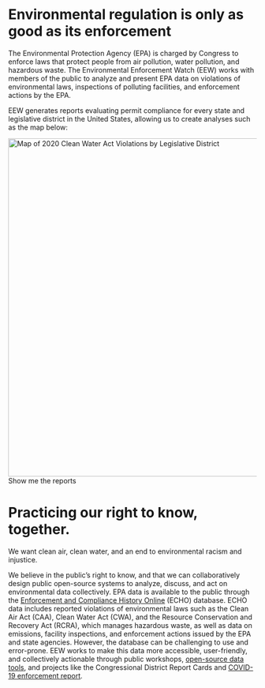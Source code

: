 
<Layout pageTitle="Home" activeHeaderLink="Home">

# Environmental regulation is only as good as its enforcement

The Environmental Protection Agency (EPA) is charged by Congress to enforce laws that protect people from air pollution, water pollution, and hazardous waste. The Environmental Enforcement Watch (EEW) works <Link to="/learn/events">with members of the public</Link> to analyze and present EPA data on violations of environmental laws, inspections of polluting facilities, and enforcement actions by the EPA.

EEW generates reports evaluating permit compliance for every state and legislative district in the United States, allowing us to create analyses such as the map below:

<Link to="/data/congress"><img src={Map} alt='Map of 2020 Clean Water Act Violations by Legislative District' height="685" width="970"/></Link>

<Link to='/data/congress' className='button' rel='noreferrer noopener'>Show me the reports</Link>

# Practicing our right to know, together.

We want clean air, clean water, and an end to environmental racism and injustice.

We believe in the public’s right to know, and that we can collaboratively design public open-source systems to analyze, discuss, and act on environmental data collectively. EPA data is available to the public through the <a href="https://echo.epa.gov" target='_blank' rel='noopener' >Enforcement and Compliance History Online</a> (ECHO) database. ECHO data includes reported violations of environmental laws such as the Clean Air Act (CAA), Clean Water Act (CWA), and the Resource Conservation and Recovery Act (RCRA), which manages hazardous waste, as well as data on emissions, facility inspections, and enforcement actions issued by the EPA and state agencies. However, the database can be challenging to use and error-prone. EEW works to make this data more accessible, user-friendly, and collectively actionable through <Link to="/learn/events">public workshops</Link>, <a href="https://github.com/edgi-govdata-archiving" target='_blank' rel='noopener' >open-source data tools</a>, and projects like the <Link to="/data/congress">Congressional District Report Cards</Link> and <a href="https://envirodatagov.org/more-permission-to-pollute-the-decline-of-epa-enforcement-and-industry-compliance-during-covid" target='_blank' rel='noopener' >COVID-19 enforcement report</a>.

</Layout>
